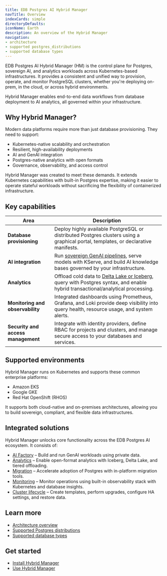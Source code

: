 ```yaml
---
title: EDB Postgres AI Hybrid Manager
navTitle: Overview
indexCards: simple
directoryDefaults:
iconName: Earth
description: An overview of the Hybrid Manager
navigation:
- architecture
- supported postgres_distributions
- supported database types
---
```



EDB Postgres AI Hybrid Manager (HM) is the control plane for Postgres, sovereign AI, and analytics workloads across Kubernetes-based infrastructures. It provides a consistent and unified way to provision, operate, and monitor PostgreSQL clusters, whether you're deploying on-prem, in the cloud, or across hybrid environments.

Hybrid Manager enables end-to-end data workflows from database deployment to AI analytics, all governed within your infrastructure.

## Why Hybrid Manager?

Modern data platforms require more than just database provisioning. They need to support:

- Kubernetes-native scalability and orchestration
- Resilient, high-availability deployments
- AI and GenAI integration
- Postgres-native analytics with open formats
- Governance, observability, and access control

Hybrid Manager was created to meet these demands. It extends Kubernetes capabilities with built-in Postgres expertise, making it easier to operate stateful workloads without sacrificing the flexibility of containerized infrastructure.

## Key capabilities

| Area | Description |
|------|-------------|
| **Database provisioning** | Deploy highly available PostgreSQL or distributed Postgres clusters using a graphical portal, templates, or declarative manifests. |
| **AI integration** | Run [sovereign GenAI pipelines](../../ai-factory/), serve models with KServe, and build AI knowledge bases governed by your infrastructure. |
| **Analytics** | Offload cold data to [Delta Lake or Iceberg](../../analytics/), query with Postgres syntax, and enable hybrid transactional/analytical processing. |
| **Monitoring and observability** | Integrated dashboards using Prometheus, Grafana, and Loki provide deep visibility into query health, resource usage, and system alerts. |
| **Security and access management** | Integrate with identity providers, define RBAC for projects and clusters, and manage secure access to your databases and services. |

## Supported environments

Hybrid Manager runs on Kubernetes and supports these common enterprise platforms:

- Amazon EKS
- Google GKE
- Red Hat OpenShift (RHOS)

It supports both cloud-native and on-premises architectures, allowing you to build sovereign, compliant, and flexible data infrastructures.

## Integrated solutions

Hybrid Manager unlocks core functionality across the EDB Postgres AI ecosystem. It consists of:

- [AI Factory](../../ai-factory/) – Build and run GenAI workloads using private data.
- [Analytics](../../analytics/) – Enable open-format analytics with Iceberg, Delta Lake, and tiered offloading.
- [Migration](../using_hybrid_manager/migration/) – Accelerate adoption of Postgres with in-platform migration tools.
- [Monitoring](../using_hybrid_manager/monitoring/) – Monitor operations using built-in observability stack with Kubernetes and database insights.
- [Cluster lifecycle](../using_hybrid_manager/cluster_management/) – Create templates, perform upgrades, configure HA settings, and restore data.

## Learn more

- [Architecture overview](./architecture)
- [Supported Postgres distributions](./postgres_distributions)
- [Supported database types](./database_types)

## Get started

- [Install Hybrid Manager](../install/)
- [Use Hybrid Manager](../using_hybrid_manager/)
